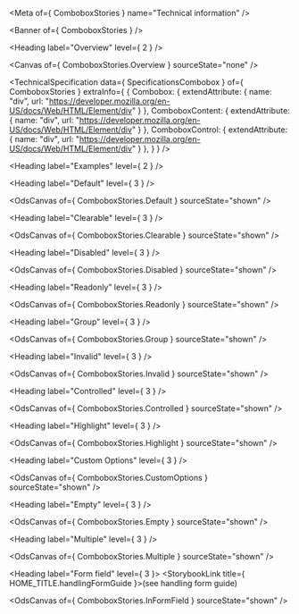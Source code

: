 
<Meta of={ ComboboxStories } name="Technical information" />

<Banner of={ ComboboxStories } />

<Heading label="Overview" level={ 2 } />

<Canvas of={ ComboboxStories.Overview } sourceState="none" />

<TechnicalSpecification
  data={ SpecificationsCombobox }
  of={ ComboboxStories }
  extraInfo={ {
    Combobox: {
      extendAttribute: {
        name: "div",
        url: "https://developer.mozilla.org/en-US/docs/Web/HTML/Element/div"
      }
    },
    ComboboxContent: {
      extendAttribute: {
        name: "div",
        url: "https://developer.mozilla.org/en-US/docs/Web/HTML/Element/div"
      }
    },
    ComboboxControl: {
      extendAttribute: {
        name: "div",
        url: "https://developer.mozilla.org/en-US/docs/Web/HTML/Element/div"
      }
    },
  } } />

<Heading label="Examples" level={ 2 } />

<Heading label="Default" level={ 3 } />

<OdsCanvas of={ ComboboxStories.Default } sourceState="shown" />

<Heading label="Clearable" level={ 3 } />

<OdsCanvas of={ ComboboxStories.Clearable } sourceState="shown" />

<Heading label="Disabled" level={ 3 } />

<OdsCanvas of={ ComboboxStories.Disabled } sourceState="shown" />

<Heading label="Readonly" level={ 3 } />

<OdsCanvas of={ ComboboxStories.Readonly } sourceState="shown" />

<Heading label="Group" level={ 3 } />

<OdsCanvas of={ ComboboxStories.Group } sourceState="shown" />

<Heading label="Invalid" level={ 3 } />

<OdsCanvas of={ ComboboxStories.Invalid } sourceState="shown" />

<Heading label="Controlled" level={ 3 } />

<OdsCanvas of={ ComboboxStories.Controlled } sourceState="shown" />

<Heading label="Highlight" level={ 3 } />

<OdsCanvas of={ ComboboxStories.Highlight } sourceState="shown" />

<Heading label="Custom Options" level={ 3 } />

<OdsCanvas of={ ComboboxStories.CustomOptions } sourceState="shown" />

<Heading label="Empty" level={ 3 } />

<OdsCanvas of={ ComboboxStories.Empty } sourceState="shown" />

<Heading label="Multiple" level={ 3 } />

<OdsCanvas of={ ComboboxStories.Multiple } sourceState="shown" />

<Heading label="Form field" level={ 3 }>
  <StorybookLink title={ HOME_TITLE.handlingFormGuide }>(see handling form guide)</StorybookLink>
</Heading>

<OdsCanvas of={ ComboboxStories.InFormField } sourceState="shown" />
